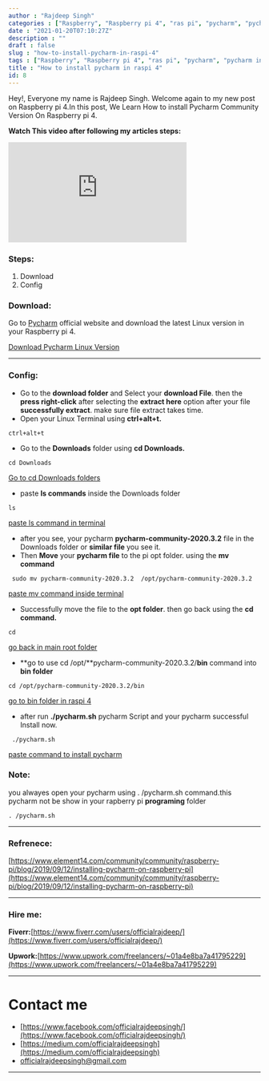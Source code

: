 ```yaml
---
author : "Rajdeep Singh"
categories : ["Raspberry", "Raspberry pi 4", "ras pi", "pycharm", "pycharm in raspi", "install pycharm"]
date : "2021-01-20T07:10:27Z"
description : ""
draft : false
slug : "how-to-install-pycharm-in-raspi-4"
tags : ["Raspberry", "Raspberry pi 4", "ras pi", "pycharm", "pycharm in raspi", "install pycharm"]
title : "How to install pycharm in raspi 4"
id: 8
---
```



Hey!, Everyone my name is Rajdeep Singh. Welcome again to my new post on Raspberry pi 4.In this post, We Learn How to install Pycharm Community Version On Raspberry pi 4.

**Watch This video after following my articles steps:**

<iframe width="356" height="200" src="https://www.youtube.com/embed/jAjwzkEDrgI?feature=oembed" frameborder="0" allow="accelerometer; autoplay; clipboard-write; encrypted-media; gyroscope; picture-in-picture" allowfullscreen></iframe>

### Steps:

1. Download
2. Config

### Download:

Go to [Pycharm](https://www.jetbrains.com/pycharm/download/#section=linux) official website and download the latest Linux version in your Raspberry pi 4.

[Download Pycharm Linux Version](images/2021/01/download-pycharm.png) 

---

### Config:

* Go to the **download folder** and Select your **download File**. then the **press right-click** after selecting the **extract here** option after your file **successfully extract**. make sure file extract takes time.
* Open your Linux Terminal using **ctrl+alt+t.**

```command
ctrl+alt+t
```

* Go to the **Downloads** folder using **cd Downloads.**

```commands
cd Downloads
```

[Go to cd Downloads folders](images/pycharm1.png)

* paste **ls commands** inside the Downloads folder

```command
ls
```

[paste ls command in terminal](images/pycharm-2.png)

* after you see, your pycharm **pycharm-community-2020.3.2** file in the Downloads folder or **similar file** you see it.
* Then **Move** your **pycharm file** to the pi opt folder. using the **mv command**

```
 sudo mv pycharm-community-2020.3.2  /opt/pycharm-community-2020.3.2
```

[paste mv command inside terminal](images/pycharm-3.png)

* Successfully move the file to the **opt folder**. then go back using the **cd command.**

```
cd
```

[go back in main root folder](images/pycharm-4.png) 

* **go to use cd /opt/**pycharm-community-2020.3.2/**bin** command into **bin folder**

```command
cd /opt/pycharm-community-2020.3.2/bin
```

[go to bin folder in raspi 4](images/pycharm-5.png) 

* after run **./pycharm.sh** pycharm Script and your pycharm successful Install now.

```command
 ./pycharm.sh
```

[paste command to install pycharm](images/pycharm-6.png) 



### Note:

you alwayes open your pycharm using . /pycharm.sh command.this pycharm not be show in your rapberry pi **programing** folder

```command
. /pycharm.sh
```

---

### Refrenece:

[https://www.element14.com/community/community/raspberry-pi/blog/2019/09/12/installing-pycharm-on-raspberry-pi](https://www.element14.com/community/community/raspberry-pi/blog/2019/09/12/installing-pycharm-on-raspberry-pi)

---

### Hire me:

**Fiverr:**[https://www.fiverr.com/users/officialrajdeep/](https://www.fiverr.com/users/officialrajdeep/)

**Upwork:**[https://www.upwork.com/freelancers/~01a4e8ba7a41795229](https://www.upwork.com/freelancers/~01a4e8ba7a41795229)

---

# Contact me

* [https://www.facebook.com/officialrajdeepsingh/](https://www.facebook.com/officialrajdeepsingh/)
* [https://medium.com/officialrajdeepsingh](https://medium.com/officialrajdeepsingh)
* [officialrajdeepsingh@gmail.com](mailto:officialrajdeepsingh@gmail.com)


---



